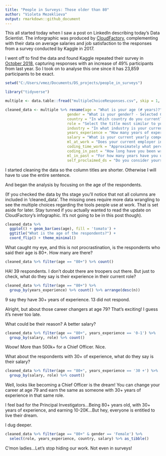 ```yaml
---
title: "People in Surveys: Those older than 80"
author: "Violeta Mezeklieva"
output: rmarkdown::github_document
---
```



This all started today when I saw a post on LinkedIn describing today's Data Scientist. The inforgraphic was produced by [CloudFactory](https://www.cloudfactory.com/hubfs/02-Contents/5-Infographics/Life-of-Data-Scientist-Infographic.pdf?hsCtaTracking=4ed5fb6f-cb6d-4b5f-971e-3f69697204c2%7C77b4ec9b-262d-4ae4-bab3-8ac3be56a4f8), complementing with their data on average salaries and job satisfaction to the responses from a survey conducted by Kaggle in 2017. 

I went off to find the data and found Kaggle repeated their survey in [October 2018](https://www.kaggle.com/kaggle/kaggle-survey-2018), capturing responses with an increase of 49% participants from last year. So I took on to analyse this one since it has 23,859 participants to be exact. 

```r
setwd("C:/Users/vmez/Documents/DS_projects/people_in_surveys")
```


```r
library("tidyverse")
```

```r
multiple <- data.table::fread("multipleChoiceResponses.csv", skip = 1, colClasses = 'character')
```

```r
cleaned_data <- multiple %>% rename(age = "What is your age (# years)?",
                            gender = "What is your gender? - Selected Choice",
                            country = "In which country do you currently reside?",
                            role = "Select the title most similar to your current role (or most recent title if retired): - Selected Choice",
                            industry = "In what industry is your current employer/contract (or your most recent employer if retired)? - Selected Choice",
                            years_experience = "How many years of experience do you have in your current role?",
                            salary = "What is your current yearly compensation (approximate $USD)?",
                            ml_at_work = "Does your current employer incorporate machine learning methods into their business?",
                            coding_time_work = "Approximately what percent of your time at work or school is spent actively coding?",
                            coding_in_past = "How long have you been writing code to analyze data?",
                            ml_in_past = "For how many years have you used machine learning methods (at work or in school)?",
                            self_proclaimed_ds = "Do you consider yourself to be a data scientist?")
```

I started cleaning the data so the column titles are shorter. Otherwise I will have to use the entire sentence.

And began the analysis by focusing on the age of the respondents. 

(If you checked the data by ths stage you'll notice that not all columns are included in 'cleaned_data'. The missing ones require more data wrangling to see the multiple choices regarding the tools people use at work. That is set aside for later. Stay tunned if you actually wanted to read the update on CloudFactory's infographic. It's not going to be in this post though).


```r
cleaned_data %>% 
  ggplot() + geom_bar(aes(age), fill = 'tomato') + 
  ggtitle("What is the age of the respondents?") +
  coord_flip() + theme_minimal()
```


What caught my eye, and this is not procrastination, is the respondents who said their age is 80+. 
How many are there?

```r
cleaned_data %>% filter(age == "80+") %>% count()
```
HA! 39 respondents. 
I don't doubt there are troopers out there. But just to check, what do they say is their experience in their current role?

```r
cleaned_data %>% filter(age == "80+") %>%
  group_by(years_experience) %>% count() %>% arrange(desc(n))
```
9 say they have 30+ years of experience.
13 did not respond. 

Alright, but about those career changers at age 79? That's exciting! I guess it's never too late.

What could be their reason? A better salary? 

```r
cleaned_data %>% filter(age == "80+", years_experience == '0-1') %>%
  group_by(salary, role) %>% count() 
```

Woow! More than 500k+ for a Chief Officer. Nice.

What about the respondents with 30+ of experience, what do they say is their salary?

```r
cleaned_data %>% filter(age == "80+", years_experience == '30 +') %>%
  group_by(salary, role) %>% count() 
```

Well, looks like becoming a Chief Officer is the dream! You can change your career at age 79 and earn the same as someone with 30+ years of experience in that same role.

I feel bad for the Principal Investigators...Being 80+ years old, with 30+ years of experience, and earning 10-20K...But hey, everyone is entitled to live their dream.





I dug deeper.


```r
cleaned_data %>% filter(age == "80+" & gender == 'Female') %>%
  select(role, years_experience, country, salary) %>% as_tibble()
```

C'mon ladies...Let's stop hiding our work. Not even in surveys!
